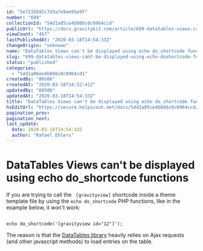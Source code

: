 ```yaml
---
id: "5e7235b92c7d3a7e9ae95e9f"
number: "699"
collectionId: "54d1a05ce4b086c0c0964ccd"
publicUrl: "https://docs.gravitykit.com/article/699-datatables-views-cant-be-displayed-using-echo-doshortcode-functions"
viewCount: "457"
lastPublishedAt: "2020-03-18T14:54:33Z"
changeOrigin: "unknown"
name: "DataTables Views can't be displayed using echo do_shortcode functions"
slug: "699-datatables-views-cant-be-displayed-using-echo-doshortcode-functions"
status: "published"
categories: 
  - "54d1a06ee4b086c0c0964cd1"
createdBy: "80506"
createdAt: "2020-03-18T14:52:41Z"
updatedBy: "80506"
updatedAt: "2020-03-18T14:54:33Z"
title: "DataTables Views can't be displayed using echo do_shortcode functions"
hsEditUrl: "https://secure.helpscout.net/docs/54d1a05ce4b086c0c0964ccd/article/5e7235b92c7d3a7e9ae95e9f"
pagination_prev: 
pagination_next: 
last_update:
  date: 2020-03-18T14:54:33Z
  author: "Rafael Ehlers"
---
```


# DataTables Views can't be displayed using echo do_shortcode functions

If you are trying to call the ` [gravityview]` shortcode inside a theme template file by using the `echo do_shortcode` PHP functions, like in the example below, it won't work:

```

echo do_shortcode('[gravityview id="12"]');
```

The reason is that the [DataTables library](https://datatables.net/) heavily relies on Ajax requests (and other javascript methods) to load entries on the table.